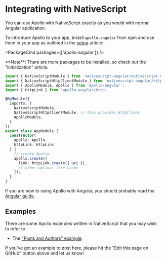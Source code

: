 
# Integrating with NativeScript

You can use Apollo with NativeScript exactly as you would with normal Angular application.

To introduce Apollo to your app, install `apollo-angular` from npm and use them in your app as outlined in the [setup](../get-started) article:

<PackageCmd packages={['apollo-angular']} />

<Callout>
**Note**: There are more packages to be installed, so check out the "initialization" article.
</Callout>

```ts
import { NativeScriptModule } from 'nativescript-angular/nativescript.module';
import { NativeScriptHttpClientModule } from 'nativescript-angular/http-client';
import { ApolloModule, Apollo } from 'apollo-angular';
import { HttpLink } from 'apollo-angular/http';

@NgModule({
  imports: [
    NativeScriptModule,
    NativeScriptHttpClientModule, // this provides HttpClient
    ApolloModule,
  ]
})
export class AppModule {
  constructor(
    apollo: Apollo,
    httpLink: HttpLink
  ) {
    // create Apollo
    apollo.create({
      link: httpLink.create({ uri }),
      // other options like cache
    });
  }
}
```

If you are new to using Apollo with Angular, you should probably read the [Angular guide](/).

## Examples

There are some Apollo examples written in NativeScript that you may wish to refer to:

- The ["Posts and Authors" example](https://github.com/kamilkisiela/apollo-angular-nativescript).

<Callout emoji='👋'>
If you've got an example to post here, please hit the "Edit this page on GitHub" button above and let us know!
</Callout>
